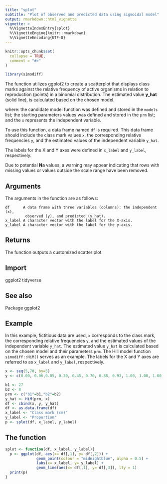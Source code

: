 ```yaml
---
title: "splot"
subtitle: "Plot of observed and predicted data using sigmoidal model"
output: rmarkdown::html_vignette
vignette: >
  %\VignetteIndexEntry{splot}
  %\VignetteEngine{knitr::rmarkdown}
  %\VignetteEncoding{UTF-8}
---
```


```r
knitr::opts_chunk$set(
  collapse = TRUE,
  comment = "#>"
)
```

```r
library(simodiff)
```

The function utilizes ggplot2 to create a scatterplot that displays class
marks against the relative frequency of active organisms in relation to reproduction
(points) in a binomial distribution. The estimated value **y_hat** (solid line),
is calculated based on the chosen model.

where: the candidate model function was defined and stored in the `models` list;
the starting parameters values was defined and stored in the `prm` list; and the `x`
represents the independent variable.

To use this function, a data frame named `df` is required. This data frame should
include the class mark values `x`, the corresponding relative frequencies `y`,
and the estimated values of the independent variable `y_hat`.

The labels for the X and Y axes were defined in `x_label` and `y_label`, respectively.

Due to potential **Na** values, a warning may appear indicating that rows with
missing values or values outside the scale range have been removed.

## Arguments

The arguments in the function are as follows:

    df      A data frame with three variables (columns): the independent (x),
             observed (y), and predicted (y_hat).
    x_label A character vector with the label for the X-axis.
    y_label A character vector with the label for the y-axis.

## Returns

The function outputs a customized scatter plot

## Import
ggplot2
tidyverse

## See also

Package ggplot2

## Example

In this example, fictitious data are used, `x` corresponds to the class mark, the
corresponding relative frequencies `y`, and the estimated values of the independent
variable `y_hat`. The estimated value `y_hat` is calculated based on the chosen model
and their parameters `prm`. The Hill model function `simodiff::HiM()` serves as an
example. The labels for the X and Y axes are referred to as `x_label` and `y_label`,
respectively.


```r
x <- seq(5,70, by=5)
y <- c(0.00, 0.06,0.05, 0.20, 0.45, 0.70, 0.88, 0.93, 1.00, 1.00, 1.00, 1.00, 1.00)

b1 <- 27
b2 <- 8
prm <- c("b1"=b1,"b2"=b2)
y_hat <- HiM(prm, x)
df <- cbind(x, y, y_hat)
df <- as.data.frame(df)
x_label <- "Class mark (cm)"
y_label <- "Proportion"
p <- splot(df, x_label, y_label)

```

## The function

```r
splot <- function(df, x_label, y_label){
  p <- ggplot(df, aes(x= df[,1], y= df[,2])) +
              geom_point(colour = "midnightblue", alpha = 0.5) +
              labs(x= x_label, y= y_label) +
              geom_line(aes(x= df[,1], y= df[,3]), lty = 1)
  print(p)
}
```


